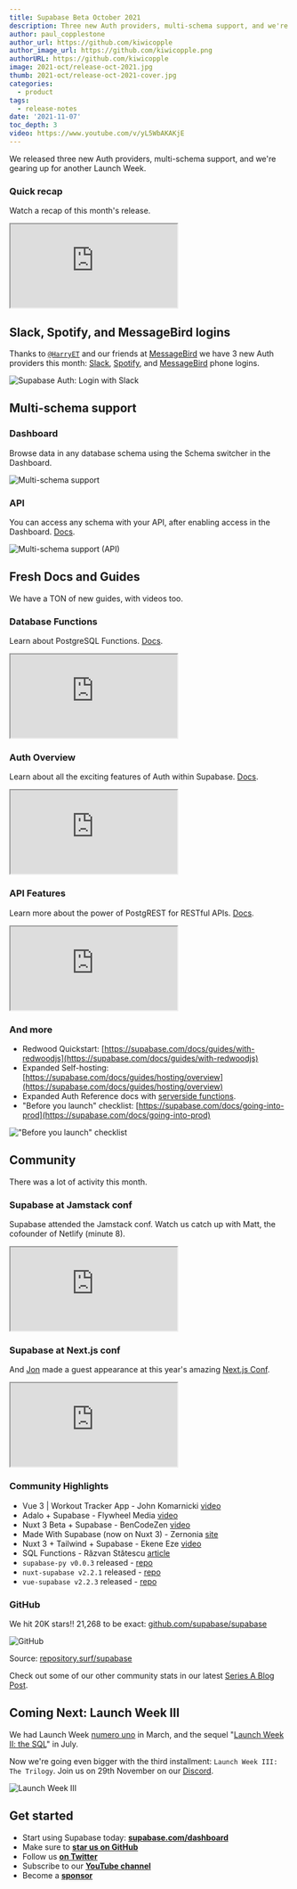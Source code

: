 ```yaml
---
title: Supabase Beta October 2021
description: Three new Auth providers, multi-schema support, and we're gearing up for another Launch Week.
author: paul_copplestone
author_url: https://github.com/kiwicopple
author_image_url: https://github.com/kiwicopple.png
authorURL: https://github.com/kiwicopple
image: 2021-oct/release-oct-2021.jpg
thumb: 2021-oct/release-oct-2021-cover.jpg
categories:
  - product
tags:
  - release-notes
date: '2021-11-07'
toc_depth: 3
video: https://www.youtube.com/v/yL5WbAKAKjE
---
```


We released three new Auth providers, multi-schema support, and we're gearing up for another Launch Week.

### Quick recap

Watch a recap of this month's release.

<div className="video-container">
  <iframe
    className="video-with-border w-full"
    src="https://www.youtube-nocookie.com/embed/yL5WbAKAKjE"
    frameBorder="1"
    allow="accelerometer; autoplay; clipboard-write; encrypted-media; gyroscope; picture-in-picture"
    allowFullScreen
  ></iframe>
</div>

## Slack, Spotify, and MessageBird logins

Thanks to [`@HarryET`](https://github.com/supabase/gotrue/pull/245) and our friends at [MessageBird](https://github.com/supabase/gotrue/pull/210)
we have 3 new Auth providers this month:
[Slack](https://supabase.com/docs/guides/auth/social-login/auth-slack),
[Spotify](https://supabase.com/docs/guides/auth/social-login/auth-spotify), and
[MessageBird](https://supabase.com/docs/guides/auth/phone-login/messagebird) phone logins.

![Supabase Auth: Login with Slack](/images/blog/2021-oct/supabase-auth-slack.png)

## Multi-schema support

### Dashboard

Browse data in any database schema using the Schema switcher in the Dashboard.

![Multi-schema support](/images/blog/2021-oct/multi-schema.png)

### API

You can access any schema with your API, after enabling access in the Dashboard.
[Docs](https://supabase.com/docs/reference/javascript/initializing#api-schemas).

![Multi-schema support (API)](/images/blog/2021-oct/supabase-multi-schema-support.png)

## Fresh Docs and Guides

We have a TON of new guides, with videos too.

### Database Functions

Learn about PostgreSQL Functions. [Docs](https://supabase.com/docs/guides/database/functions).

<div className="video-container">
  <iframe
    className="video-with-border w-full"
    src="https://www.youtube-nocookie.com/embed/MJZCCpCYEqk"
    frameBorder="1"
    allow="accelerometer; autoplay; clipboard-write; encrypted-media; gyroscope; picture-in-picture"
    allowFullScreen
  ></iframe>
</div>

### Auth Overview

Learn about all the exciting features of Auth within Supabase. [Docs](https://supabase.com/docs/guides/auth).

<div className="video-container">
  <iframe
    className="video-with-border w-full"
    src="https://www.youtube-nocookie.com/embed/6ow_jW4epf8"
    frameBorder="1"
    allow="accelerometer; autoplay; clipboard-write; encrypted-media; gyroscope; picture-in-picture"
    allowFullScreen
  ></iframe>
</div>

### API Features

Learn more about the power of PostgREST for RESTful APIs. [Docs](https://supabase.com/docs/guides/database/api#restful-api).

<div className="video-container">
  <iframe
    className="video-with-border w-full"
    src="https://www.youtube-nocookie.com/embed/rPAJJFdtPw0"
    frameBorder="1"
    allow="accelerometer; autoplay; clipboard-write; encrypted-media; gyroscope; picture-in-picture"
    allowFullScreen
  ></iframe>
</div>

### And more

- Redwood Quickstart: [https://supabase.com/docs/guides/with-redwoodjs](https://supabase.com/docs/guides/with-redwoodjs)
- Expanded Self-hosting: [https://supabase.com/docs/guides/hosting/overview](https://supabase.com/docs/guides/hosting/overview)
- Expanded Auth Reference docs with [serverside functions](https://supabase.com/docs/reference/javascript/auth-api-deleteuser).
- "Before you launch" checklist: [https://supabase.com/docs/going-into-prod](https://supabase.com/docs/going-into-prod)

!["Before you launch" checklist](/images/blog/2021-oct/launch-ckecklist.png)

## Community

There was a lot of activity this month.

### Supabase at Jamstack conf

Supabase attended the Jamstack conf. Watch us catch up with Matt, the cofounder of Netlify (minute 8).

<div className="video-container">
  <iframe
    className="video-with-border w-full"
    src="https://www.youtube-nocookie.com/embed/phC14xfwvjc"
    frameBorder="1"
    allow="accelerometer; autoplay; clipboard-write; encrypted-media; gyroscope; picture-in-picture"
    allowFullScreen
  ></iframe>
</div>

### Supabase at Next.js conf

And [Jon](https://twitter.com/_dijonmusters) made a guest appearance at this year's amazing [Next.js Conf](https://nextjs.org/conf).

<div className="video-container">
  <iframe
    className="video-with-border w-full"
    src="https://www.youtube-nocookie.com/embed/GpXEMB1pDRE"
    frameBorder="1"
    allow="accelerometer; autoplay; clipboard-write; encrypted-media; gyroscope; picture-in-picture"
    allowFullScreen
  ></iframe>
</div>

### Community Highlights

- Vue 3 | Workout Tracker App - John Komarnicki [video](https://www.youtube.com/watch?v=3tF0fGkd4ho)
- Adalo + Supabase - Flywheel Media [video](https://www.youtube.com/watch?v=YGP1LXctLk4)
- Nuxt 3 Beta + Supabase - BenCodeZen [video](https://www.youtube.com/watch?v=5vB120atiaU)
- Made With Supabase (now on Nuxt 3) - Zernonia [site](https://www.madewithsupabase.com/)
- Nuxt 3 + Tailwind + Supabase - Ekene Eze [video](https://www.youtube.com/watch?v=xbE11CfZpNQ)
- SQL Functions - Răzvan Stătescu [article](https://dev.to/razvanstatescu/how-to-run-custom-sql-queries-using-functions-in-supabase-2nna)
- `supabase-py v0.0.3` released - [repo](https://github.com/supabase-community/supabase-py/releases/tag/v0.0.3)
- `nuxt-supabase v2.2.1` released - [repo](https://github.com/supabase-community/nuxt-supabase)
- `vue-supabase v2.2.3` released - [repo](https://github.com/supabase-community/vue-supabase)

### GitHub

We hit 20K stars!! 21,268 to be exact: [github.com/supabase/supabase](http://github.com/supabase/supabase)

![GitHub](/images/blog/2021-oct/stars.png)

Source: [repository.surf/supabase](https://repository.surf/supabase)

Check out some of our other community stats in our latest [Series A Blog Post](/blog/supabase-series-a).

## Coming Next: Launch Week III

We had Launch Week [numero uno](https://supabase.com/blog/launch-week) in March, and the sequel "[Launch Week II: the SQL](https://supabase.com/blog/supabase-launch-week-sql)" in July.

Now we're going even bigger with the third installment: `Launch Week III: The Trilogy`. Join us on 29th November on our [Discord](https://discord.supabase.com).

![Launch Week III](/images/blog/2021-oct/og-launchweek-3.jpg)

## Get started

- Start using Supabase today: **[supabase.com/dashboard](https://supabase.com/dashboard/)**
- Make sure to **[star us on GitHub](https://github.com/supabase/supabase)**
- Follow us **[on Twitter](https://twitter.com/supabase)**
- Subscribe to our **[YouTube channel](https://www.youtube.com/c/supabase)**
- Become a **[sponsor](https://github.com/sponsors/supabase)**
